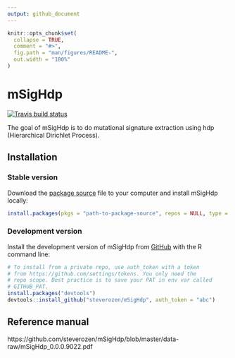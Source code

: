 ```yaml
---
output: github_document
---
```


<!-- README.md is generated from README.Rmd. Please edit that file -->

```r
knitr::opts_chunk$set(
  collapse = TRUE,
  comment = "#>",
  fig.path = "man/figures/README-",
  out.width = "100%"
)
```

# mSigHdp

<!-- badges: start -->
[![Travis build status](https://travis-ci.com/steverozen/mSigHdp.svg?token=4tzsJkhpLqWUuJC1zszF&branch=master)](https://travis-ci.com/steverozen/mSigHdp)
<!-- badges: end -->

The goal of mSigHdp is to do mutational signature extraction using hdp (Hierarchical Dirichlet Process).

## Installation

### Stable version
Download the [package source](https://raw.githubusercontent.com/steverozen/mSigHdp/master/data-raw/source-file/mSigHdp_0.0.0.9022.tar.gz?token=AKPYULDJID7QLDIJJEXSTMC64S2TS) file to your computer and install mSigHdp locally:

``` r
install.packages(pkgs = "path-to-package-source", repos = NULL, type = "source")
```

### Development version
Install the development version of mSigHdp from [GitHub](https://github.com/) with the R command line:

``` r
# To install from a private repo, use auth_token with a token
# from https://github.com/settings/tokens. You only need the
# repo scope. Best practice is to save your PAT in env var called
# GITHUB_PAT.
install.packages("devtools")
devtools::install_github("steverozen/mSigHdp", auth_token = "abc")
```
## Reference manual

https://github.com/steverozen/mSigHdp/blob/master/data-raw/mSigHdp_0.0.0.9022.pdf
